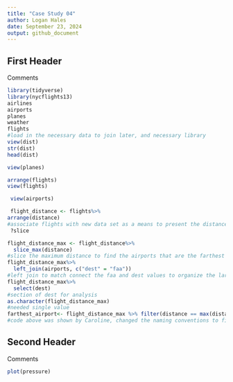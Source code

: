```yaml
---
title: "Case Study 04"
author: Logan Hales
date: September 23, 2024
output: github_document
---
```


## First Header

Comments

```r
library(tidyverse)
library(nycflights13)
airlines
airports
planes
weather
flights
#load in the necessary data to join later, and necessary library
view(dist)
str(dist)
head(dist)

view(planes)

arrange(flights)
view(flights)

 view(airports)

 flight_distance <- flights%>%
arrange(distance)
#associate flights with new data set as a means to present the distance and name columns with each other
 ?slice

flight_distance_max <- flight_distance%>%
  slice_max(distance)
#slice the maximum distance to find the airports that are the farthest apart
flight_distance_max%>%
  left_join(airports, c("dest" = "faa"))
#left join to match connect the faa and dest values to organize the largest distance 
flight_distance_max%>%
  select(dest)
#section of dest for analysis
as.character(flight_distance_max)
#needed single value
farthest_airport<- flight_distance_max %>% filter(distance == max(distance)) %>% select(dest) %>% distinct()
#code above was shown by Caroline, changed the naming conventions to find Honolulu and results were the same
```

## Second Header

Comments

```r
plot(pressure)

```
